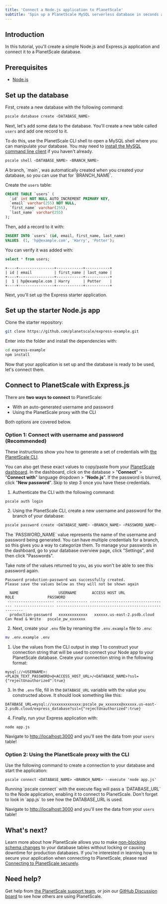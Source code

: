 ```yaml
---
title: 'Connect a Node.js application to PlanetScale'
subtitle: 'Spin up a PlanetScale MySQL serverless database in seconds and connect to a Node.js application'
---
```


## Introduction

In this tutorial, you'll create a simple Node.js and Express.js application and connect it to a PlanetScale database.

## Prerequisites

- [Node.js](https://nodejs.org/en/download/)

## Set up the database

First, create a new database with the following command:

```bash
pscale database create <DATABASE_NAME>
```

Next, let's add some data to the database. You'll create a new table called `users` and add one record to it.

To do this, use the PlanetScale CLI shell to open a MySQL shell where you can manipulate your database. You may need to [install the MySQL command line client](/concepts/planetscale-environment-setup) if you haven't already.

```bash
pscale shell <DATABASE_NAME> <BRANCH_NAME>
```

<InfoBlock type='note'>
  A branch, `main`, was automatically created when you created your database, so you can use that for `BRANCH_NAME`. 
</InfoBlock>

Create the `users` table:

```sql
CREATE TABLE `users` (
  `id` int NOT NULL AUTO_INCREMENT PRIMARY KEY,
  `email` varchar(255) NOT NULL,
  `first_name` varchar(255),
  `last_name` varchar(255)
);
```

Then, add a record to it with:

```sql
INSERT INTO `users` (id, email, first_name, last_name)
VALUES  (1, 'hp@example.com', 'Harry', 'Potter');
```

You can verify it was added with:

```sql
select * from users;
```

```
+----+----------------+------------+-----------+
| id | email          | first_name | last_name |
+----+----------------+------------+-----------+
|  1 | hp@example.com | Harry      | Potter    |
+----+----------------+------------+-----------+
```

Next, you'll set up the Express starter application.

## Set up the starter Node.js app

Clone the starter repository:

```bash
git clone https://github.com/planetscale/express-example.git
```

Enter into the folder and install the dependencies with:

```bash
cd express-example
npm install
```

Now that your application is set up and the database is ready to be used, let's connect them.

## Connect to PlanetScale with Express.js

There are **two ways to connect** to PlanetScale:

- With an auto-generated username and password
- Using the PlanetScale proxy with the CLI

Both options are covered below.

### Option 1: Connect with username and password (Recommended)

These instructions show you how to generate a set of credentials with [the PlanetScale CLI](/concepts/planetscale-environment-setup).

You can also get these exact values to copy/paste from your [PlanetScale dashboard](https://app.planetscale.com). In the dashboard, click on the database > "**Connect**" > "**Connect with**" language dropdown > "**Node.js**". If the password is blurred, click "**New password**". Skip to step 3 once you have these credentials.

1. Authenticate the CLI with the following command:

```
pscale auth login
```

2. Using the PlanetScale CLI, create a new username and password for the branch of your database:

```bash
pscale password create <DATABASE_NAME> <BRANCH_NAME> <PASSWORD_NAME>
```

<InfoBlock type='note'>
  The `PASSWORD_NAME` value represents the name of the username and password being generated. You can have multiple credentials for a branch, so this gives you a way to categorize them. To manage your passwords in the dashboard, go to your database overview page, click "Settings", and then click "Passwords".
</InfoBlock>

Take note of the values returned to you, as you won't be able to see this password again.

```
Password production-password was successfully created.
Please save the values below as they will not be shown again

  NAME                  USERNAME       ACCESS HOST URL                     ROLE               PASSWORD
 --------------------- -------------- ----------------------------------- ------------------ -------------------------------------------------------
  production-password   xxxxxxxxxxxxx   xxxxxx.us-east-2.psdb.cloud   Can Read & Write   pscale_pw_xxxxxxx                                                                                    
```

2. Next, create your `.env` file by renaming the `.env.example` file to `.env`:

```bash
mv .env.example .env
```

1. Use the values from the CLI output in step 1 to construct your connection string that will be used to connect your Node app to your PlanetScale database. Create your connection string in the following format:
   
```
mysql://<USERNAME>:<PLAIN_TEXT_PASSWORD>@<ACCESS_HOST_URL>/<DATABASE_NAME>?ssl={"rejectUnauthorized":true}
```

3. In the `.env` file, fill in the `DATABASE_URL` variable with the value you constructed above. It should look something like this:
   
```env
DATABASE_URL=mysql://xxxxxxxxxxxxx:pscale_pw_xxxxxxx@xxxxxx.us-east-2.psdb.cloud/express_database?ssl={"rejectUnauthorized":true}
```

4. Finally, run your Express application with:

```
node app.js
```

Navigate to [http://localhost:3000](http://localhost:3000) and you'll see the data from your `users` table!

### Option 2: Using the PlanetScale proxy with the CLI

Use the following command to create a connection to your database and start the application:

```
pscale connect <DATABASE_NAME> <BRANCH_NAME> --execute 'node app.js'
```

<InfoBlock type='note'>
  Running `pscale connect` with the execute flag will pass a `DATABASE_URL` to the Node application, enabling it to connect to PlanetScale. Don't forget to look in `app.js` to see how the DATABASE_URL is used.
</InfoBlock>

Navigate to [http://localhost:3000](http://localhost:3000) and you'll see the data from your `users` table!

## What's next?

Learn more about how PlanetScale allows you to make [non-blocking schema changes](/concepts/nonblocking-schema-changes) to your database tables without locking or causing downtime for production databases. If you're interested in learning how to secure your application when connecting to PlanetScale,
please read [Connecting to PlanetScale securely](/reference/planetscale-security).

## Need help?

Get help from [the PlanetScale support team](https://www.planetscale.com/support), or join our [GitHub Discussion board](https://github.com/planetscale/discussion/discussions) to see how others are using PlanetScale.
